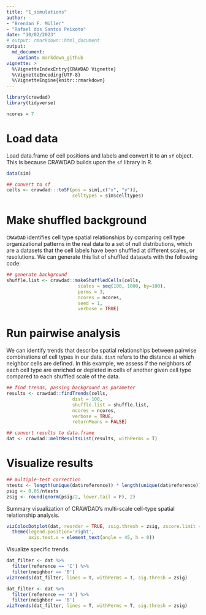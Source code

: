 ```yaml
---
title: "1_simulations"
author: 
- "Brendan F. Miller"
- "Rafael dos Santos Peixoto"
date: "10/02/2023"
# output: rmarkdown::html_document
output:
  md_document:
    variant: markdown_github
vignette: >
  %\VignetteIndexEntry{CRAWDAD Vignette}
  %\VignetteEncoding{UTF-8}
  %\VignetteEngine{knitr::rmarkdown}
---
```


```r

library(crawdad)
library(tidyverse)

```

```r

ncores = 7

```

# Load data


Load data.frame of cell positions and labels and convert it to an `sf` object. This is because CRAWDAD builds upon the `sf` library in R.

```r

data(sim)

## convert to sf
cells <- crawdad:::toSF(pos = sim[,c("x", "y")],
                        celltypes = sim$celltypes)

```

# Make shuffled background

`CRAWDAD` identifies cell type spatial relationships by comparing cell type organizational patterns in the real data to a set of null distributions, which are a datasets that the cell labels have been shuffled at different scales, or resolutions. We can generate this list of shuffled datasets with the following code:

```r

## generate background
shuffle.list <- crawdad::makeShuffledCells(cells,
                          scales = seq(100, 1000, by=100),
                          perms = 3,
                          ncores = ncores,
                          seed = 1,
                          verbose = TRUE)

```

# Run pairwise analysis

We can identify trends that describe spatial relationships between pairwise combinations of cell types in our data. `dist` refers to the distance at which neighbor cells are defined. In this example, we assess if the neighbors of each cell type are enriched or depleted in cells of another given cell type compared to each shuffled scale of the data.

```r

## find trends, passing background as parameter
results <- crawdad::findTrends(cells,
                        dist = 100,
                        shuffle.list = shuffle.list,
                        ncores = ncores,
                        verbose = TRUE, 
                        returnMeans = FALSE)

```

```r

## convert results to data.frame
dat <- crawdad::meltResultsList(results, withPerms = T)

```

# Visualize results

```r

## multiple-test correction
ntests <- length(unique(dat$reference)) * length(unique(dat$reference))
psig <- 0.05/ntests
zsig <- round(qnorm(psig/2, lower.tail = F), 2)

```

Summary visualization of CRAWDAD’s multi-scale cell-type spatial relationship analysis.

```r

vizColocDotplot(dat, reorder = TRUE, zsig.thresh = zsig, zscore.limit = zsig*2) +
  theme(legend.position='right',
        axis.text.x = element_text(angle = 45, h = 0))

```

Visualize specific trends.

```r

dat_filter <- dat %>% 
  filter(reference == 'C') %>% 
  filter(neighbor == 'B')
vizTrends(dat_filter, lines = T, withPerms = T, sig.thresh = zsig)

```

```r

dat_filter <- dat %>% 
  filter(reference == 'A') %>% 
  filter(neighbor == 'B')
vizTrends(dat_filter, lines = T, withPerms = T, sig.thresh = zsig)

```